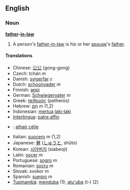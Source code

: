 ==English==
===Noun===
'''[[father]]-[[in-law]]'''

# A person's [[father-in-law]] is his or her [[spouse]]'s [[father]].

====Translations====
*Chinese: [[公公]] (gong-gong)
*Czech: tchán  ''m''
*Danish: [[svigerfar]] ''c''
*Dutch: [[schoonvader]] ''m''
*Finnish: [[appi]]
*German: [[Schwiegervater]] ''m''
*Greek: [[πεθερός]] (petherós)
*Hebrew: [[חם|חָם]] ''m'' (1,2)
*Indonesian: [[mertua]] [[laki-laki]]
*[[Interlingua]]: [[patre affin]]
*{{ga}}: [[athair céile]]
*Italian: [[suocero]] ''m'' (1,2)
*Japanese: [[舅]] ([[しゅうと]], shūto)
*Korean: [[시아버지]] (siabeoji)
*Latin: [[socer]] ''m''
*Portuguese: [[sogro]] ''m''
*Romanian: [[socru]] ''m''
*Slovak: svokor ''m''
*Spanish: [[suegro]] ''m''
*[[Tupinambá]]: [[menduba]] (1); [[atu'uba]] (t-) (2)